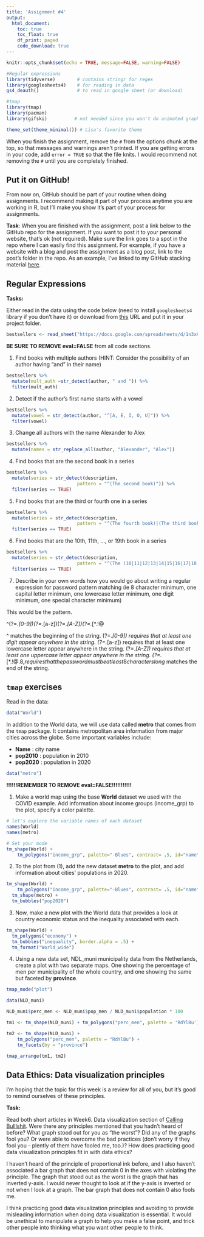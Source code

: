 ```yaml
---
title: 'Assignment #4'
output: 
  html_document:
    toc: true
    toc_float: true
    df_print: paged
    code_download: true
---
```


```r
knitr::opts_chunk$set(echo = TRUE, message=FALSE, warning=FALSE)
```

```r
#Regular expressions
library(tidyverse)        # contains stringr for regex
library(googlesheets4)    # for reading in data
gs4_deauth()              # to read in google sheet (or download)

#tmap
library(tmap)
library(pacman)
library(gifski)          # not needed since you won't do animated graphs

theme_set(theme_minimal()) # Lisa's favorite theme
```

When you finish the assignment, remove the `#` from the options chunk at the top, so that messages and warnings aren't printed. If you are getting errors in your code, add `error = TRUE` so that the file knits. I would recommend not removing the `#` until you are completely finished.

## Put it on GitHub!        

From now on, GitHub should be part of your routine when doing assignments. I recommend making it part of your process anytime you are working in R, but I'll make you show it's part of your process for assignments.

**Task**: When you are finished with the assignment, post a link below to the GitHub repo for the assignment. If you want to post it to your personal website, that's ok (not required). Make sure the link goes to a spot in the repo where I can easily find this assignment. For example, if you have a website with a blog and post the assignment as a blog post, link to the post's folder in the repo. As an example, I've linked to my GitHub stacking material [here](https://github.com/llendway/ads_website/tree/master/_posts/2021-03-22-stacking).



## Regular Expressions

**Tasks:**

Either read in the data using the code below (need to install `googlesheets4` library if you don't have it) or download from [this](
https://drive.google.com/file/d/12oqEt11miNGL_MtIcU75jx84pz6VEq_w/view?usp=sharing) URL and put it in your project folder.

```r
bestsellers <- read_sheet("https://docs.google.com/spreadsheets/d/1n3xKHK4-t5S73LgxOJVJWT5fMYjLj7kqmYl1LHkpk80/edit?usp=sharing")
```

**BE SURE TO REMOVE eval=FALSE** from all code sections.

1. Find books with multiple authors (HINT: Consider the possibility of an author having “and” in their name)

```r
bestsellers %>% 
  mutate(mult_auth =str_detect(author, " and ")) %>% 
  filter(mult_auth)
```

2. Detect if the author’s first name starts with a vowel



```r
bestsellers %>% 
  mutate(vowel = str_detect(author, "^[A, E, I, O, U]")) %>% 
  filter(vowel)
```

3. Change all authors with the name Alexander to Alex

```r
bestsellers %>% 
  mutate(names = str_replace_all(author, "Alexander", "Alex"))
```

4. Find books that are the second book in a series

```r
bestsellers %>%
  mutate(series = str_detect(description, 
                          pattern = "^(The second book)")) %>%
  filter(series == TRUE)
```

5. Find books that are the third or fourth one in a series

```r
bestsellers %>%
  mutate(series = str_detect(description, 
                          pattern = "^(The fourth book)|(The third book)")) %>%
  filter(series == TRUE)
```

6. Find books that are the 10th, 11th, ..., or 19th book in a series

```r
bestsellers %>%
  mutate(series = str_detect(description, 
                          pattern = "^(The (10|11|12|13|14|15|16|17|18|19)th book)")) %>%
  filter(series == TRUE)
```

7. Describe in your own words how you would go about writing a regular expression for password pattern matching (ie 8 character minimum, one capital letter minimum, one lowercase letter minimum, one digit minimum, one special character minimum)

This would be the pattern.

^(?=.*[0-9])(?=.*[a-z])(?=.*[A-Z])(?=.*[*.!@$%^&(){}[]:;<>,.?/~_+-=|\]).{8,}$

^ matches the beginning of the string.
(?=.*[0-9]) requires that at least one digit appear anywhere in the string.
(?=.*[a-z]) requires that at least one lowercase letter appear anywhere in the string.
(?=.*[A-Z]) requires that at least one uppercase letter appear anywhere in the string.
(?=.*[*.!@$%^&(){}[]:;<>,.?/~_+-=|\]) requires that at least one special character appear anywhere in the string.
.{8,} requires that the password must be at least 8 characters long
$ matches the end of the string.


## `tmap` exercises

Read in the data:

```r
data("World")
```


In addition to the World data, we will use data called **metro** that comes from the `tmap` package. It contains metropolitan area information from major cities across the globe. Some important variables include:

* **Name** : city name
* **pop2010** : population in 2010
* **pop2020** : population in 2020


```r
data("metro")
```


**!!!!!!REMEMBER TO REMOVE eval=FALSE!!!!!!!!!!!**

1. Make a world map using the base **World** dataset we used with the COVID example. Add information about income groups (income_grp) to the plot, specify a color palette.


```r
# let's explore the variable names of each dataset
names(World)
names(metro)
```


```r
# Set your mode
tm_shape(World) +
    tm_polygons("income_grp", palette="-Blues", contrast= .5, id="name", title="Income group")
```





2. To the plot from (1), add the new dataset **metro** to the plot, and add information about cities' populations in 2020.

```r
tm_shape(World) +
    tm_polygons("income_grp", palette="-Blues", contrast= .5, id="name", title="Income group") +
  tm_shape(metro) +
  tm_bubbles("pop2020")
```





3. Now, make a new plot with the World data that provides a look at country economic status and the inequality associated with each. 

```r
tm_shape(World) +
  tm_polygons("economy") +
  tm_bubbles("inequality", border.alpha = .5) +
  tm_format("World_wide") 
```




4. Using a new data set, NDL_muni municipality data from the Netherlands, create a plot with two separate maps.  One showing the percentage of men per municipality of the whole country, and one showing the same but faceted by **province**.


```r
tmap_mode("plot")

data(NLD_muni)

NLD_muni$perc_men <- NLD_muni$pop_men / NLD_muni$population * 100

tm1 <- tm_shape(NLD_muni) + tm_polygons("perc_men", palette = 'RdYlBu')

tm2 <- tm_shape(NLD_muni) +
    tm_polygons("perc_men", palette = "RdYlBu") +
    tm_facets(by = "province")

tmap_arrange(tm1, tm2)
```


## Data Ethics: Data visualization principles

I'm hoping that the topic for this week is a review for all of you, but it's good to remind ourselves of these principles.  

**Task:**

Read both short articles in Week6. Data visualization section of [Calling Bulllshit](https://www.callingbullshit.org/syllabus.html#Visual). Were there any principles mentioned that you hadn't heard of before? What graph stood out for you as "the worst"? Did any of the graphs fool you? Or were able to overcome the bad practices (don't worry if they fool you - plently of them have fooled me, too.)? How does practicing good data visualization principles fit in with data ethics?

I haven't heard of the principle of proportional ink before, and I also haven't associated a bar graph that does not contain 0 in the axes with violating the principle. The graph that stood out as the worst is the graph that has inverted y-axis. I would never thought to look at if the y-axis is inverted or not when I look at a graph. The bar graph that does not contain 0 also fools me.

I think practicing good data visualization principles and avoiding to provide misleading information when doing data visualization is essential. It would be unethical to manipulate a graph to help you make a false point, and trick other people into thinking what you want other people to think. 

